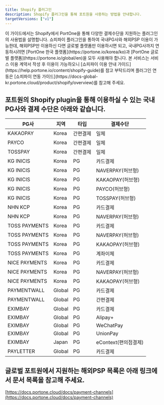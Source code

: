 ```yaml
---
title: Shopify 플러그인
description: Shopify 플러그인을 통해 포트원을 사용하는 방법을 안내합니다.
targetVersions: ["v1"]
---
```



<Hint style="info">
  이 가이드에서는 Shopify에서 PortOne을 통해 다양한 결제수단을 지원하는
  플러그인의 사용법을 설명합니다. 쇼피파이 플러그인을 통하여 국내PG사와 해외PSP 이용이 가능한데,
  해외PSP만 이용하신 다면 글로벌 플랫폼만 이용하시면 되고, 국내PG사까지 연동하시려면 [PortOne
  한국 플랫폼](https://portone.io/korea/ko)과 [PortOne 글로벌
  플랫폼](https://portone.io/global/en)을 모두 사용해야 합니다.
  본 서비스는 서비스 이용 계약서 작성 후 이용이 가능하오니
  [쇼피파이 이용 안내 가이드](https://help.portone.io/content/shopify-guide)를 참고 부탁드리며
  플러그인 연동은 [쇼피파이 연동 가이드](https://docs-global-kr.portone.cloud/product/shopify/overview)를 참고해 주세요.
</Hint>

## 포트원의 Shopify plugin을 통해 이용하실 수 있는 국내PG사와 결제 수단은 아래와 같습니다.

|PG사         |지역  |타입    |결제수단            |
|-------------|------|--------|--------------------|
|KAKAOPAY     |Korea |간편결제|일체                |
|PAYCO        |Korea |간편결제|일체                |
|TOSSPAY      |Korea |간편결제|일체                |
|KG INICIS    |Korea |PG      |카드결제            |
|KG INICIS    |Korea |PG      |NAVERPAY(허브형)    |
|KG INICIS    |Korea |PG      |KAKAOPAY(허브형)    |
|KG INICIS    |Korea |PG      |PAYCO(허브형)       |
|KG INICIS    |Korea |PG      |TOSSPAY(허브형)     |
|NHN KCP      |Korea |PG      |카드결제            |
|NHN KCP      |Korea |PG      |NAVERPAY(허브형)    |
|TOSS PAYMENTS|Korea |PG      |카드결제            |
|TOSS PAYMENTS|Korea |PG      |NAVERPAY(허브형)    |
|TOSS PAYMENTS|Korea |PG      |KAKAOPAY(허브형)    |
|TOSS PAYMENTS|Korea |PG      |계좌이체            |
|NICE PAYMENTS|Korea |PG      |카드결제            |
|NICE PAYMENTS|Korea |PG      |NAVERPAY(허브형)    |
|NICE PAYMENTS|Korea |PG      |KAKAOPAY(허브형)    |
|PAYMENTWALL  |Global|PG      |카드결제            |
|PAYMENTWALL  |Global|PG      |간편결제            |
|EXIMBAY      |Global|PG      |카드결제            |
|EXIMBAY      |Global|PG      |Alipay+             |
|EXIMBAY      |Global|PG      |WeChatPay           |
|EXIMBAY      |Global|PG      |UnionPay            |
|EXIMBAY      |Japan |PG      |eContext(편의점결제)|
|PAYLETTER    |Global|PG      |카드결제            |

## 글로벌 포트원에서 지원하는 해외PSP 목록은 아래 링크에서 문서 목록을 참고해 주세요.

[https://docs.portone.cloud/docs/payment-channels](https://docs.portone.cloud/docs/payment-channels)
